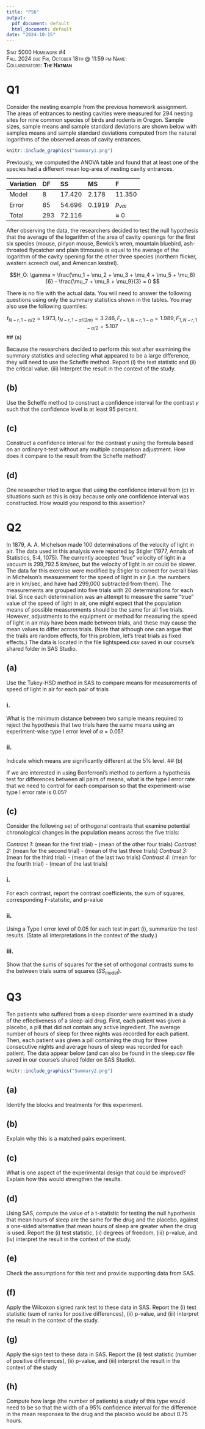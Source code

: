 ```yaml
---
title: "PS6"
output:
  pdf_document: default
  html_document: default
date: "2024-10-15"
---
```


[Stat 5000]{.smallcaps}
[Homework #4]{.smallcaps}\
[Fall 2024]{.smallcaps} 
[due Fri, October 18th @ 11:59 pm]{.smallcaps}
[Name:]{.smallcaps} \
[Collaborators: **The Hatman**]{.smallcaps} \

# Q1 

Consider the nesting example from the previous homework assignment. The areas of entrances to nesting cavities were measured for 294 nesting sites for nine common species of birds and rodents in Oregon. Sample sizes, sample means and sample standard deviations are shown below with samples means and sample standard deviations computed from the natural logarithms of the observed areas of cavity entrances.

```r
knitr::include_graphics("Summary1.png")
```

Previously, we computed the ANOVA table and found that at least one of the species had a different mean log-area of nesting cavity entrances.

Variation             DF                   SS               MS            F
--------------------- -------------------- ---------------- ------------- -------------
Model                 8                    17.420           2.178         11.350
Error                 85                   54.696           0.1919        $p_{val}$
Total                 293                  72.116                         $\approx$ 0
--------------------- -------------------- ---------------- ------------- -------------

After observing the data, the researchers decided to test the null hypothesis that the average of the logarithm of the area of cavity openings for the first six species (mouse, pinyon mouse, Bewick’s wren, mountain bluebird, ash-throated flycatcher and plain titmouse) is equal to the average of the logarithm of the cavity opening for the other three species (northern flicker, western screech owl, and American kestrel).

$$H_O: \gamma = \frac{\mu_1 + \mu_2 + \mu_3 + \mu_4 + \mu_5 + \mu_6}{6} - \frac{\mu_7 + \mu_8 + \mu_9}{3} = 0 $$

There is no file with the actual data. You will need to answer the following questions using only the summary statistics shown in the tables. You may also use the following quantiles:

$$t_{{N-r},{1-\alpha/2}} = 1.973, t_{{N-r},{1-\alpha/(2m)}} = 3.246, F_{{r-1},{N-r},{1-\alpha}} = 1.989, F_{{1},{N-r},{1-\alpha/2}} = 5.107$$
\newpage
## (a) 

Because the researchers decided to perform this test after examining the summary statistics and selecting what appeared to be a large difference, they will need to use the Scheffe method. Report (i) the test statistic and (ii) the critical value. (iii) Interpret the result in the context of the study.

\newpage
## (b) 

Use the Scheffe method to construct a confidence interval for the contrast $\gamma$ such that the confidence level is at least 95 percent.

\newpage
## (c) 

Construct a confidence interval for the contrast $\gamma$ using the formula based on an ordinary t-test without any multiple comparison adjustment. How does it compare to the result from the Scheffe method?

\newpage
## (d) 

One researcher tried to argue that using the confidence interval from (c) in situations such as this is okay because only one confidence interval was constructed. How would you respond to this assertion?

\newpage
# Q2 

In 1879, A. A. Michelson made 100 determinations of the velocity of light in air. The data used in this analysis were reported by Stigler (1977, Annals of Statistics, 5:4, 1075). The currently accepted “true” velocity of light in a vacuum is 299,792.5 km/sec, but the velocity of light in air could be slower. The data for this exercise were modified by Stigler to correct for overall bias in Michelson’s measurement for the speed of light in air (i.e. the numbers are in km/sec, and have had 299,000 subtracted from them). The measurements are grouped into five trials with 20 determinations for each trial. Since each determination was an attempt to measure the same “true” value of the speed of light in air, one might expect that the population means of possible measurements should be the same for all five trials. However, adjustments to the equipment or method for measuring the speed of light in air may have been made between trials, and these may cause the mean values to differ across trials. (Note that although one can argue that the trails are random effects, for this problem, let’s treat trials as fixed effects.) The data is located in the file lightspeed.csv saved in our course’s shared folder in SAS Studio.

\newpage
## (a) 

Use the Tukey-HSD method in SAS to compare means for measurements of speed of light in air for each pair of trials

### i. 

What is the minimum distance between two sample means required to reject the hypothesis that two trials have the same means using an experiment-wise type I error level of $\alpha$ = 0.05?

\newpage
### ii. 

Indicate which means are significantly different at the 5% level.
\newpage
## (b) 

If we are interested in using Bonferroni’s method to perform a hypothesis test for differences between all pairs of means, what is the type I error rate that we need to control for each comparison so that the experiment-wise type I error rate is 0.05?

\newpage
## (c) 

Consider the following set of orthogonal contrasts that examine potential chronological
changes in the population means across the five trials:

*Contrast 1:* (mean for the first trial) - (mean of the other four trials)
*Contrast 2:* (mean for the second trial) - (mean of the last three trials)
*Contrast 3:* (mean for the third trial) - (mean of the last two trials)
*Contrast 4:* (mean for the fourth trial) - (mean of the last trials)

### i. 

For each contrast, report the contrast coefficients, the sum of squares, corresponding F-statistic, and p-value

\newpage
### ii. 

Using a Type I error level of 0.05 for each test in part (i), summarize the test results. (State all interpretations in the context of the study.)

\newpage
### iii. 

Show that the sums of squares for the set of orthogonal contrasts sums to the between
trials sums of squares ($SS_{model}$).

\newpage
# Q3 

Ten patients who suffered from a sleep disorder were examined in a study of the effectiveness of a sleep-aid drug. First, each patient was given a placebo, a pill that did not contain any active ingredient. The average number of hours of sleep for three nights was recorded for each patient. Then, each patient was given a pill containing the drug for three consecutive nights and average hours of sleep was recorded for each patient. The data appear below (and can also be found in the sleep.csv file saved in our course’s shared folder on SAS Studio).

```r
knitr::include_graphics("Summary2.png")
```

\newpage
## (a) 

Identify the blocks and treatments for this experiment.

\newpage
## (b) 

Explain why this is a matched pairs experiment.

\newpage
## (c) 

What is one aspect of the experimental design that could be improved? Explain how this would strengthen the results.

\newpage
## (d) 

Using SAS, compute the value of a t-statistic for testing the null hypothesis that mean hours of sleep are the same for the drug and the placebo, against a one-sided alternative that mean hours of sleep are greater when the drug is used. Report the (i) test statistic, (ii) degrees of freedom, (iii) p-value, and (iv) interpret the result in the context of the study.

\newpage
## (e) 

Check the assumptions for this test and provide supporting data from SAS.

\newpage
## (f) 

Apply the Wilcoxon signed rank test to these data in SAS. Report the (i) test statistic (sum of ranks for positive differences), (ii) p-value, and (iii) interpret the result in the context of the study.

\newpage
## (g) 

Apply the sign test to these data in SAS. Report the (i) test statistic (number of positive differences), (ii) p-value, and (iii) interpret the result in the context of the study

\newpage
## (h) 

Compute how large (the number of patients) a study of this type would need to be so that the width of a 95% confidence interval for the difference in the mean responses to the drug and the placebo would be about 0.75 hours.
